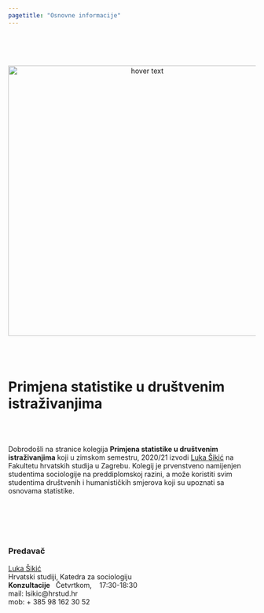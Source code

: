 ```yaml
---
pagetitle: "Osnovne informacije"
---
```



<br>
<br>
<br>

<p align="center">
  <img src="Foto/stats2.png" width="550" title="hover text">
</p>


<br>
<br>


# **Primjena statistike u društvenim istraživanjima**

<br>
<br>

Dobrodošli na stranice kolegija <b>Primjena statistike u društvenim istraživanjima</b> koji u zimskom semestru, 2020/21 izvodi [Luka Šikić](https://www.lukasikic.info/) na Fakultetu hrvatskih studija u Zagrebu. Kolegij je prvenstveno namijenjen studentima sociologije na preddiplomskoj razini, a može koristiti svim studentima društvenih i humanističkih smjerova koji su upoznati sa osnovama statistike.

<br>
<br>
<br>
<br>

### Predavač

[Luka Šikić](https://www.lukasikic.info/)</br>
Hrvatski studiji, Katedra za sociologiju</br>
<b>Konzultacije</b>&nbsp;&nbsp;&nbsp;Četvrtkom,&nbsp;&nbsp;&nbsp;&nbsp;17:30-18:30</br>
mail: lsikic@hrstud.hr</br>
mob:  + 385 98 162 30 52</br>






